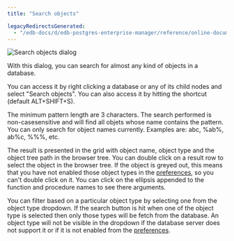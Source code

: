 ```yaml
---
title: "Search objects"

legacyRedirectsGenerated:
  - "/edb-docs/d/edb-postgres-enterprise-manager/reference/online-documentation/8.0/search_objects.html"
---
```


<div id="search_objects" class="registered_link"></div>

<img src="../images/search_objects.png" class="align-center" alt="Search objects dialog" />

With this dialog, you can search for almost any kind of objects in a database.

You can access it by right clicking a database or any of its child nodes and select "Search objects". You can also access it by hitting the shortcut (default ALT+SHIFT+S).

The minimum pattern length are 3 characters. The search performed is non-casesensitive and will find all objets whose name contains the pattern. You can only search for object names currently. Examples are: abc, %ab%, ab%c, %%%, etc.

The result is presented in the grid with object name, object type and the object tree path in the browser tree. You can double click on a result row to select the object in the browser tree. If the object is greyed out, this means that you have not enabled those object types in the [preferences](04_preferences/#preferences), so you can't double click on it. You can click on the ellipsis appended to the function and procedure names to see there arguments.

You can filter based on a particular object type by selecting one from the object type dropdown. If the search button is hit when one of the object type is selected then only those types will be fetch from the database. An object type will not be visible in the dropdown if the database server does not support it or if it is not enabled from the [preferences](04_preferences/#preferences).
